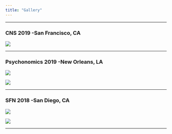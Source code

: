 ```yaml
---
title: "Gallery"
---
```

 ***

### CNS 2019 -San Francisco, CA

![](imgs/2.jpg)

***

### Psychonomics 2019 -New Orleans, LA

![](imgs/4.jpeg)

![](imgs/7.jpeg)

***

### SFN 2018 -San Diego, CA

![](imgs/5.jpeg)

![](imgs/6.jpeg)

***

